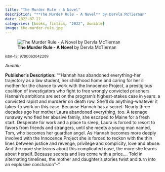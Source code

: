 ```yaml
---
title: "The Murder Rule - A Novel"
description: "**The Murder Rule - A Novel** by Dervla McTiernan"
date: 2022-07-22
categories: [books, fiction, "2022", Audible]
image: the-murder-rule.jpg
---
```

![**The Murder Rule - A Novel** by Dervla McTiernan](the-murder-rule.jpg){fig-align="left"}

<sup>isbn-13: 9780063042209</sup>

*Audible*

**Publisher's Description:**
""Hannah has abandoned everything-her trajectory as a law student, her
childhood home and caring for her ill mother-for the chance to work with
the Innocence Project, a prestigious coalition of investigators who fight
to free wrongly convicted prisoners. Hannah's ambitions are set on the
program's highest-stakes case in years: a convicted rapist and murderer on
death row. She'll do anything-whatever it takes-to work on this case.
Because Hannah has a secret. Nearly three decades ago her mother Laura
abandoned everything, too. A teenage runaway who fled her abusive family,
she escaped to Maine for a fresh start. Desperate for work and a place to
sleep, Laura is forced to resort to favors from friends and strangers,
until she meets a young man named, Tom, who becomes her guardian angel. As
Hannah becomes more deeply involved with the Innocence Project she is
forced to reckon with the thin lines between justice and revenge, privilege
and complicity, love and abuse. And the more she learns about this
complicated case, the more she learns about herself. Because secrets and
lies come with a price.... Told in alternating timelines, the mother and
daughter's stories twist and turn into an explosive conclusion"--"
